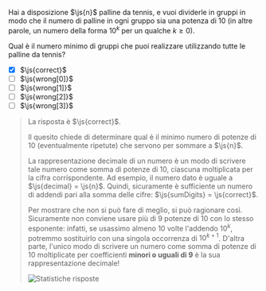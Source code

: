 
Hai a disposizione $\js{n}$ palline da tennis, e vuoi dividerle in gruppi in modo che il numero di palline in ogni gruppo sia una potenza di $10$ (in altre parole, un numero della forma $10^k$ per un qualche $k \geq 0$).

Qual è il numero minimo di gruppi che puoi realizzare utilizzando tutte le palline da tennis?

- [x] $\js{correct}$
- [ ] $\js{wrong[0]}$
- [ ] $\js{wrong[1]}$
- [ ] $\js{wrong[2]}$
- [ ] $\js{wrong[3]}$

> La risposta è $\js{correct}$.
>
> Il quesito chiede di determinare qual è il minimo numero di potenze di $10$ (eventualmente ripetute) che servono per sommare a $\js{n}$.
>
> La rappresentazione decimale di un numero è un modo di scrivere tale numero come somma di potenze di $10$, ciascuna moltiplicata per la cifra corrispondente. Ad esempio, il numero dato è uguale a $\js{decimal} = \js{n}$. Quindi, sicuramente è sufficiente un numero di addendi pari alla somma delle cifre: $\js{sumDigits} = \js{correct}$.
>
> Per mostrare che non si può fare di meglio, si può ragionare così. Sicuramente non conviene usare più di $9$ potenze di $10$ con lo stesso esponente: infatti, se usassimo almeno $10$ volte l'addendo $10^k$, potremmo sostituirlo con una singola occorrenza di $10^{k + 1}$. D'altra parte, l'unico modo di scrivere un numero come somma di potenze di $10$ moltiplicate per coefficienti **minori o uguali di $9$** è la sua rappresentazione decimale!
>
> ![Statistiche risposte]({n}.svg)
